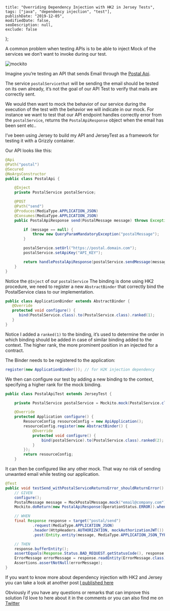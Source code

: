     title: "Overriding Dependency Injection with HK2 in Jersey Tests", 
    tags: ["java", "dependency injection", "test"], 
    publishDate: "2019-12-05", 
    modifiedDate: false, 
    seoDescription: null, 
    exclude: false 
};

A common problem when testing APIs is to be able to inject Mock of the services we don’t want to invoke during our test.

![mockito](/images/overriding-dependency-injection-hk2-jersey-tests/mockito.png)

Imagine you’re testing an API that sends Email through the [Postal Api](https://postal.atech.media/).

The service `postalServicethat` will be sending the email should be tested on its own already, it’s not the goal of our API Test to verify that mails are correctly sent.

We would then want to mock the behavior of our service during the execution of the test with the behavior we will indicate in our mock. 
For instance we want to test that our API endpoint handles correctly error from the `postalService`, returns the `PostalApiResponse` object when the email has been sent etc..

I’ve been using Jersey to build my API and JerseyTest as a framework for testing it with a Grizzly container.

Our API looks like this:

```java
@Api
@Path("postal")
@Secured
@NoArgsConstructor
public class PostalApi {

    @Inject
    private PostalService postalService;

    @POST
    @Path("send")
    @Produces(MediaType.APPLICATION_JSON)
    @Consumes(MediaType.APPLICATION_JSON)
    public PostalApiResponse send(PostalMessage message) throws Exception {

        if (message == null) {
            throw new QueryParamMandatoryException("postalMessage");
        }

        postalService.setUrl("https://postal.domain.com");
        postalService.setApiKey("API_KEY");

        return handlePostalApiResponse(postalService.sendMessage(message));
    }
}
```

Notice the `@Inject` of our `postalService` The binding is done using HK2 procedure, we need to register a new `AbstractBinder` that correctly bind the PostalService class to our implementation.

```java
public class ApplicationBinder extends AbstractBinder {
   @Override
   protected void configure() {
      bind(PostalService.class).to(PostalService.class).ranked(1);
   }
}
```
Notice I added a `ranked(1)` to the binding, it’s used to determine the order in which binding should be added in case of similar binding added to the context. The higher rank, the more prominent position in an injected for a contract.

The Binder needs to be registered to the application:

```java
register(new ApplicationBinder()); // for H2K injection dependency
```

We then can configure our test by adding a new binding to the context, specifying a higher rank for the mock binding.

```java
public class PostalApiTest extends JerseyTest {

    private PostalService postalService = Mockito.mock(PostalService.class);

    @Override
    protected Application configure() {
        ResourceConfig resourceConfig = new ApiApplication();
        resourceConfig.register(new AbstractBinder() {
            @Override
            protected void configure() {
                bind(postalService).to(PostalService.class).ranked(2); // to force the override of the binding
            }
        });
        return resourceConfig;
    }
```

It can then be configured like any other mock. That way no risk of sending unwanted email while testing our application.

```java
@Test
public void testSend_withPostalServiceReturnsError_shouldReturnError() throws Exception {
    // GIVEN
    configure();
    PostalMessage message = MockPostalMessage.mock("email@company.com");
    Mockito.doReturn(new PostalApiResponse(OperationStatus.ERROR)).when(postalService).sendMessage(any(PostalMessage.class));

    // WHEN
    final Response response = target("postal/send")
            .request(MediaType.APPLICATION_JSON)
            .header(HttpHeaders.AUTHORIZATION, mockAuthorizationJWT())
            .post(Entity.entity(message, MediaType.APPLICATION_JSON_TYPE));

    // THEN
    response.bufferEntity();
    assertEquals(Response.Status.BAD_REQUEST.getStatusCode(), response.getStatus());
    ErrorMessage errorMessage = response.readEntity(ErrorMessage.class);
    Assertions.assertNotNull(errorMessage);
}
```

If you want to know more about dependency injection with HK2 and Jersey you can take a look at another post [I published here](https://medium.com/@mnu/jersey-injection-dependency-example-with-hk2-84ebfb7cb2d2)

Obviously if you have any questions or remarks that can improve this solution I’d love to here about it in the comments or you can also find me on [Twitter](https://twitter.com/m4nu56)
